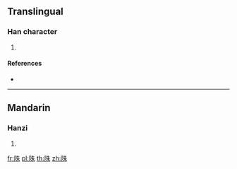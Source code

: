 {{character info/new}}
==Translingual==

===Han character===
{{Han char|rn=170|rad=阜|as=06|sn=9|four=75290|canj=NLHJD}}

# {{defn|Han|sort=阜06}}

====References====
* {{Han ref|kx=1350.020|dkj=41622|dj=1852.060|hdz=64126.100|uh=964E|ud=38478|bh=D0C7|bd=53447}}

----

==Mandarin==

===Hanzi===
{{cmn-hanzi|pin=[[shū]] ([[shu1]]), [[wěn]] ([[wen3]])|wg=shu<sup>1</sup>, wen<sup>3</sup>}}

# {{defn|lang=cmn|sort=阜06}}

[[fr:陎]]
[[pl:陎]]
[[th:陎]]
[[zh:陎]]